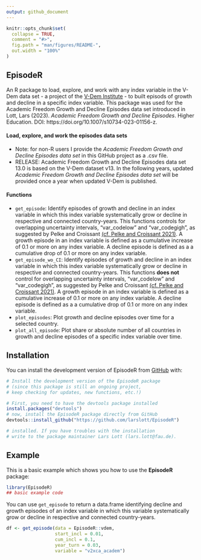 ```yaml
---
output: github_document
---
```


<!-- README.md is generated from README.Rmd. Please edit that file -->

```r
knitr::opts_chunk$set(
  collapse = TRUE,
  comment = "#>",
  fig.path = "man/figures/README-",
  out.width = "100%"
)
```

## EpisodeR ##

<!-- badges: start -->
<!-- badges: end -->

An R package to load, explore, and work with any index variable in the V-Dem data set - a project of the [V-Dem Institute](https://www.v-dem.net/) - to built episods of growth and decline in a specific index variable. This package was used for the Academic Freedom Growth and Decline Episodes data set introduced in Lott, Lars (2023). *Academic Freedom Growth and Decline Episodes*. Higher Education. DOI: https://doi.org/10.1007/s10734-023-01156-z.

#### Load, explore, and work the episodes data sets ####
* Note: for non-R users I provide the *Academic Freedom Growth and Decline Episodes data set* in this GitHub project as a .csv file. 
* RELEASE: Academic Freedom Growth and Decline Episodes data set 13.0 is based on the V-Dem dataset v13. In the following years, updated *Academic Freedom Growth and Decline Episodes data set* will be provided once a year when updated V-Dem is published. 

#### Functions ####
* `get_episode`: Identify episodes of growth and decline in an index variable in which this index variable systematically grow or decline in respective and connected country-years. This functions controls for overlapping uncertainty intervals, "var_codelow" and "var_codegigh", as suggested by Pelke and Croissant [(cf. Pelke and Croissant 2021)](https://doi.org/10.1111/spsr.12437). A growth episode in an index variable is defined as a cumulative
increase of 0.1 or more on any index variable. A decline episode is defined as a a cumulative drop of 0.1 or more on any index variable. 
* `get_episode_wo_CI`: Identify episodes of growth and decline in an index variable in which this index variable systematically grow or decline in respective and connected country-years. This functions **does not** control for overlapping uncertainty intervals, "var_codelow" and "var_codegigh", as suggested by Pelke and Croissant [(cf. Pelke and Croissant 2021)](https://doi.org/10.1111/spsr.12437). A growth episode in an index variable is defined as a cumulative increase of 0.1 or more on any index variable. A decline episode is defined as a a cumulative drop of 0.1 or more on any index variable.
* `plot_episodes`: Plot  growth and decline episodes over time for a selected country.
* `plot_all_episode`: Plot share or absolute number of all countries in growth and decline episodes of a specific index variable over time.


## Installation

You can install the development version of EpisodeR from [GitHub](https://github.com/larslott/EpisodeR) with:

``` r
# Install the development version of the EpisodeR package 
# (since this package is still an ongoing project, 
# keep checking for updates, new functions, etc.!)

# First, you need to have the devtools package installed
install.packages("devtools")
# now, install the EpisodeR package directly from GitHub
devtools::install_github("https://github.com/larslott/EpisodeR")

# installed. If you have troubles with the installation 
# write to the package maintainer Lars Lott (lars.lott@fau.de).

```

## Example

This is a basic example which shows you how to use the **EpisodeR** package:

```r
library(EpisodeR)
## basic example code
```

You can use `get_episode` to return a data.frame identifying decline and growth episodes of an index variable in which this variable systematically grow or decline in respective and connected country-years.  

```r
df <- get_episode(data = EpisodeR::vdem,
                  start_incl = 0.01,
                  cum_incl = 0.1,
                  year_turn = 0.03,
                  variable = "v2xca_academ")
```



